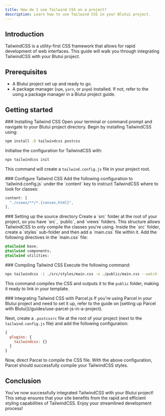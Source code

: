 ```yaml
---
title: How do I use Tailwind CSS on a project?
description: Learn how to use Tailwind CSS in your Blutui project.
---
```


## Introduction

TailwindCSS is a utility-first CSS framework that allows for rapid development of web interfaces. This guide will walk you through integrating TailwindCSS with your Blutui project.

## Prerequisites

- A Blutui project set up and ready to go.
- A package manager (`npm`, `yarn`, or `pnpm`) installed. If not, refer to the using a package manager in a Blutui project guide.

## Getting started

<Steps>
<Step>
### Installing Tailwind CSS
Open your terminal or command prompt and navigate to your Blutui project directory. Begin by installing TailwindCSS using:

```bash
npm install -D tailwindcss postcss
```

Initialise the configuration for TailwindCSS with:

```bash
npx tailwindcss init
```

This command will create a `tailwind.config.js` file in your project root.
</Step>

<Step>
### Configure Tailwind CSS
Add the following configuration to `tailwind.config.js` under the `content` key to instruct TailwindCSS where to look for classes:

```js
content: [
  "./views/**/*.{canvas,html}",
],
```
</Step>

<Step>
### Setting up the source directory
Create a `src` folder at the root of your project, so you have `src`, `public`, and `views` folders. This structure allows TailwindCSS to only compile the classes you're using. Inside the `src` folder, create a `styles` sub-folder and then add a `main.css` file within it. Add the following directives in the `main.css` file:

```css
@tailwind base;
@tailwind components;
@tailwind utilities;
```

</Step>

<Step>
### Compiling Tailwind CSS
Execute the following command:

```bash
npx tailwindcss -i ./src/styles/main.css -o ./public/main.css --watch
```

This command compiles the CSS and outputs it to the `public` folder, making it ready to link in your template.
</Step>

<Step>
### Integrating Tailwind CSS with Parcel.js
If you're using Parcel in your Blutui project and need to set it up, refer to the guide on [setting up Parcel with Blutui](/guides/use-parcel-js-in-a-project).

Next, create a `.postcssrc` file at the root of your project (next to the `tailwind.config.js` file) and add the following configuration:

```js
{
  plugins: {
    tailwindcss: {}
  }
}
```

Now, direct Parcel to compile the CSS file. With the above configuration, Parcel should successfully compile your TailwindCSS styles.
</Step>
</Steps>

## Conclusion

You've now successfully integrated TailwindCSS with your Blutui project! This setup ensures that your site benefits from the rapid and efficient styling capabilities of TailwindCSS. Enjoy your streamlined development process!
